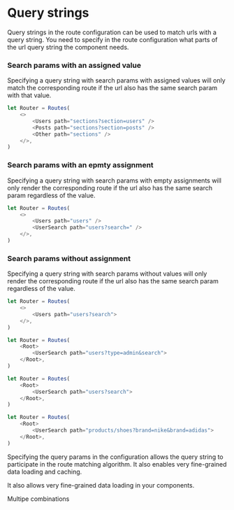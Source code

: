 # Query strings

Query strings in the route configuration can be used to match urls with a query string.
You need to specify in the route configuration what parts of the url query string the component needs.

### Search params with an assigned value

Specifying a query string with search params with assigned values will only match the corresponding route if the url also has the same search param with that value.

```javascript
let Router = Routes(
	<>
		<Users path="sections?section=users" />
		<Posts path="sections?section=posts" />
		<Other path="sections" />
	</>,
)
```

### Search params with an epmty assignment

Specifying a query string with search params with empty assignments will only render the corresponding route if the url also has the same search param regardless of the value.

```javascript
let Router = Routes(
	<>
		<Users path="users" />
		<UserSearch path="users?search=" />
	</>,
)
```

### Search params without assignment

Specifying a query string with search params without values will only render the corresponding route if the url also has the same search param regardless of the value.

```javascript
let Router = Routes(
	<>
		<Users path="users?search">
	</>,
)
```

```javascript
let Router = Routes(
	<Root>
		<UserSearch path="users?type=admin&search">
	</Root>,
)
```

```javascript
let Router = Routes(
	<Root>
		<UserSearch path="users?search">
	</Root>,
)
```

```javascript
let Router = Routes(
	<Root>
		<UserSearch path="products/shoes?brand=nike&brand=adidas">
	</Root>,
)
```

<Note>
	Specifying the query params in the configuration allows the query string to participate in the route matching algorithm.
	It also enables very fine-grained data loading and caching.

</Note>

It also allows very fine-grained data loading in your components.

Multipe combinations
